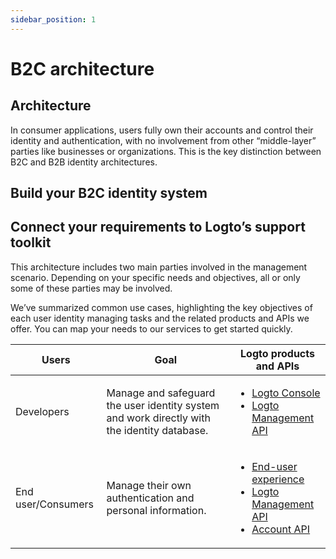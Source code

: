 ```yaml
---
sidebar_position: 1
---
```



# B2C architecture

## Architecture

In consumer applications, users fully own their accounts and control their identity and authentication, with no involvement from other “middle-layer” parties like businesses or organizations. This is the key distinction between B2C and B2B identity architectures.

<ImageB2c width="100%" height="auto" />

## Build your B2C identity system

<GenericFeatures />

## Connect your requirements to Logto’s support toolkit

This architecture includes two main parties involved in the management scenario. Depending on your specific needs and objectives, all or only some of these parties may be involved.

We’ve summarized common use cases, highlighting the key objectives of each user identity managing tasks and the related products and APIs we offer. You can map your needs to our services to get started quickly.

| Users              | Goal                                                                                        | Logto products and APIs                                                                                                                                                                                         |
| ------------------ | ------------------------------------------------------------------------------------------- | --------------------------------------------------------------------------------------------------------------------------------------------------------------------------------------------------------------- |
| Developers         | Manage and safeguard the user identity system and work directly with the identity database. | <ul><li>[Logto Console](https://cloud.logto.io)</li><li>[Logto Management API](https://openapi.logto.io/)</li></ul>                                                                                             |
| End user/Consumers | Manage their own authentication and personal information.                                   | <ul><li>[End-user experience](/end-user-flows)</li><li>[Logto Management API](https://openapi.logto.io/)</li><li>[Account API](https://openapi.logto.io/operation/operation-getaccountcentersettings)</li></ul> |

<RelatedResource />
